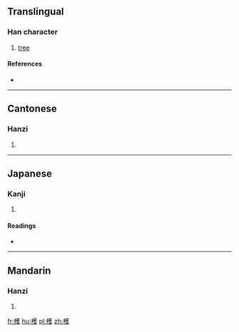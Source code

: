 ==Translingual==

===Han character===
{{Han char|rn=75|rad=木|as=14|sn=18|four=4494<sub>7</sub>|canj=木廿人水 (DTOE)}}

# [[tree]]

====References====
* {{Han ref|kx=0558.370|dkj=15735|dj=0948.090|hdz=21306.130|uh=6AB4|ud=27316|bh=EFE6|bd=61414}}

----

==Cantonese==

===Hanzi===
{{yue-hanzi|jyut=wok6|y=wok6}}

# {{defn|lang=yue|sort=木14}}

----

==Japanese==

===Kanji===
{{ja-kanji|grade=|rs=木14}}

# {{defn|lang=ja|sort=木14}}

====Readings====
* {{ja-readings|on=[[かく]] (kaku), [[わく]] (waku)|kun=[[あきにれ]] (akinire)}}

----

==Mandarin==

===Hanzi===
{{cmn-hanzi|pin=[[huò]] ([[huo4]]), [[qǐ]] ([[qi3]])|wg=huo<sup>4</sup>, ch'i<sup>3</sup>}}

# {{defn|lang=cmn|sort=木14}}

[[fr:檴]]
[[hu:檴]]
[[pl:檴]]
[[zh:檴]]